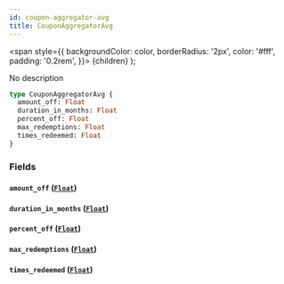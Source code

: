 ```yaml
---
id: coupon-aggregator-avg
title: CouponAggregatorAvg
---
```


<span
style={{
      backgroundColor: color,
      borderRadius: '2px',
      color: '#fff',
      padding: '0.2rem',
    }}>
{children}
</span>
);

No description

```graphql
type CouponAggregatorAvg {
  amount_off: Float
  duration_in_months: Float
  percent_off: Float
  max_redemptions: Float
  times_redeemed: Float
}
```

### Fields

#### `amount_off` ([`Float`](/v1/scalars/float))

#### `duration_in_months` ([`Float`](/v1/scalars/float))

#### `percent_off` ([`Float`](/v1/scalars/float))

#### `max_redemptions` ([`Float`](/v1/scalars/float))

#### `times_redeemed` ([`Float`](/v1/scalars/float))
